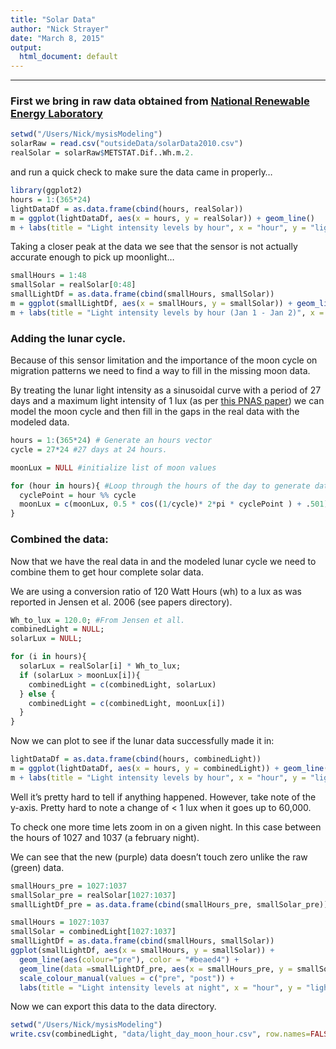 ```yaml
---
title: "Solar Data"
author: "Nick Strayer"
date: "March 8, 2015"
output:
  html_document: default
---
```


---

### First we bring in raw data obtained from [National Renewable Energy Laboratory](http://rredc.nrel.gov/solar/old_data/nsrdb/1991-2010/)

```r
setwd("/Users/Nick/mysisModeling")
solarRaw = read.csv("outsideData/solarData2010.csv")
realSolar = solarRaw$METSTAT.Dif..Wh.m.2.
```

and run a quick check to make sure the data came in properly... 

```r
library(ggplot2)
hours = 1:(365*24)
lightDataDf = as.data.frame(cbind(hours, realSolar))
m = ggplot(lightDataDf, aes(x = hours, y = realSolar)) + geom_line() 
m + labs(title = "Light intensity levels by hour", x = "hour", y = "light intensity")
```

Taking a closer peak at the data we see that the sensor is not actually accurate enough to pick up moonlight... 

```r
smallHours = 1:48
smallSolar = realSolar[0:48]
smallLightDf = as.data.frame(cbind(smallHours, smallSolar))
m = ggplot(smallLightDf, aes(x = smallHours, y = smallSolar)) + geom_line() 
m + labs(title = "Light intensity levels by hour (Jan 1 - Jan 2)", x = "hour", y = "light intensity")
```

### Adding the lunar cycle. 

Because of this sensor limitation and the importance of the moon cycle on migration patterns we need to find a way to fill in the missing moon data. 

By treating the lunar light intensity as a sinusoidal curve with a period of 27 days and a maximum light intensity of 1 lux (as per [this PNAS paper](http://www.pnas.org/content/62/4/1018.full.pdf+html)) we can model the moon cycle and then fill in the gaps in the real data with the modeled data. 

```r
hours = 1:(365*24) # Generate an hours vector
cycle = 27*24 #27 days at 24 hours. 

moonLux = NULL #initialize list of moon values

for (hour in hours){ #Loop through the hours of the day to generate data. 
  cyclePoint = hour %% cycle
  moonLux = c(moonLux, 0.5 * cos((1/cycle)* 2*pi * cyclePoint ) + .501)
}
```

### Combined the data: 

Now that we have the real data in and the modeled lunar cycle we need to combine them to get hour complete solar data. 

We are using a conversion ratio of 120 Watt Hours (wh) to a lux as was reported in Jensen et al. 2006 (see papers directory). 

```r
Wh_to_lux = 120.0; #From Jensen et all. 
combinedLight = NULL;
solarLux = NULL;

for (i in hours){
  solarLux = realSolar[i] * Wh_to_lux;
  if (solarLux > moonLux[i]){
    combinedLight = c(combinedLight, solarLux)
  } else {
    combinedLight = c(combinedLight, moonLux[i])
  }
}

```


Now we can plot to see if the lunar data successfully made it in: 

```r
lightDataDf = as.data.frame(cbind(hours, combinedLight))
m = ggplot(lightDataDf, aes(x = hours, y = combinedLight)) + geom_line() 
m + labs(title = "Light intensity levels by hour", x = "hour", y = "light intensity")
```

Well it's pretty hard to tell if anything happened. However, take note of the y-axis. Pretty hard to note a change of < 1 lux when it goes up to 60,000. 

To check one more time lets zoom in on a given night. In this case between the hours of 1027 and 1037 (a february night).

We can see that the new (purple) data doesn't touch zero unlike the raw (green) data. 

```r
smallHours_pre = 1027:1037
smallSolar_pre = realSolar[1027:1037]
smallLightDf_pre = as.data.frame(cbind(smallHours_pre, smallSolar_pre))

smallHours = 1027:1037
smallSolar = combinedLight[1027:1037]
smallLightDf = as.data.frame(cbind(smallHours, smallSolar))
ggplot(smallLightDf, aes(x = smallHours, y = smallSolar)) + 
  geom_line(aes(colour="pre"), color = "#beaed4") + 
  geom_line(data =smallLightDf_pre, aes(x = smallHours_pre, y = smallSolar_pre, colour="post"), color = "#7fc97f" )  +
  scale_colour_manual(values = c("pre", "post")) + 
  labs(title = "Light intensity levels at night", x = "hour", y = "light intensity") 
```

Now we can export this data to the data directory. 

```r
setwd("/Users/Nick/mysisModeling")
write.csv(combinedLight, "data/light_day_moon_hour.csv", row.names=FALSE)
```
